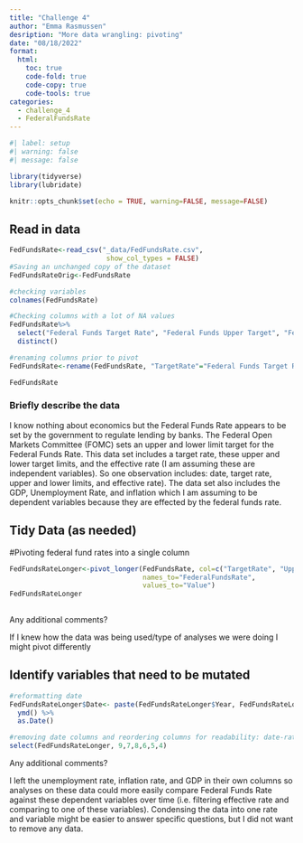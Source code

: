```yaml
---
title: "Challenge 4"
author: "Emma Rasmussen"
desription: "More data wrangling: pivoting"
date: "08/18/2022"
format:
  html:
    toc: true
    code-fold: true
    code-copy: true
    code-tools: true
categories:
  - challenge_4
  - FederalFundsRate
---
```


```r
#| label: setup
#| warning: false
#| message: false

library(tidyverse)
library(lubridate)

knitr::opts_chunk$set(echo = TRUE, warning=FALSE, message=FALSE)
```

## Read in data

```r
FedFundsRate<-read_csv("_data/FedFundsRate.csv",
                        show_col_types = FALSE)
#Saving an unchanged copy of the dataset
FedFundsRateOrig<-FedFundsRate

#checking variables
colnames(FedFundsRate)

#Checking columns with a lot of NA values
FedFundsRate%>%
  select("Federal Funds Target Rate", "Federal Funds Upper Target", "Federal Funds Lower Target") %>% 
  distinct()

#renaming columns prior to pivot
FedFundsRate<-rename(FedFundsRate, "TargetRate"="Federal Funds Target Rate", "UpperTargetRate"="Federal Funds Upper Target", "LowerTargetRate"="Federal Funds Lower Target", "EffectiveRate"="Effective Federal Funds Rate", "GDP(PercentChange)"="Real GDP (Percent Change)", "UnemploymentRate"="Unemployment Rate", "InflationRate"="Inflation Rate")

FedFundsRate

```

### Briefly describe the data
I know nothing about economics but the Federal Funds Rate appears to be set by the government to regulate lending by banks. The Federal Open Markets Committee (FOMC) sets an upper and lower limit target for the Federal Funds Rate. This data set includes a target rate, these upper and lower target limits, and the effective rate (I am assuming these are independent variables). So one observation includes: date, target rate, upper and lower limits, and effective rate). The data set also includes the GDP, Unemployment Rate, and inflation which I am assuming to be dependent variables because they are effected by the federal funds rate.

## Tidy Data (as needed)

#Pivoting federal fund rates into a single column 
```r


FedFundsRateLonger<-pivot_longer(FedFundsRate, col=c("TargetRate", "UpperTargetRate", "LowerTargetRate", "EffectiveRate"),
                                 names_to="FederalFundsRate",
                                 values_to="Value")
FedFundsRateLonger
                                 

```

Any additional comments?

If I knew how the data was being used/type of analyses we were doing I might pivot differently

## Identify variables that need to be mutated

```r
#reformatting date
FedFundsRateLonger$Date<- paste(FedFundsRateLonger$Year, FedFundsRateLonger$Month, FedFundsRateLonger$Day, sep="-") %>% 
  ymd() %>% 
  as.Date()

#removing date columns and reordering columns for readability: date-rate-value-Dependent Variables
select(FedFundsRateLonger, 9,7,8,6,5,4)


```

Any additional comments?

I left the unemployment rate, inflation rate, and GDP in their own columns so analyses on these data could more easily compare Federal Funds Rate against these dependent variables over time (i.e. filtering effective rate and comparing to one of these variables). Condensing the data into one rate and variable might be easier to answer specific questions, but I did not want to remove any data. 
